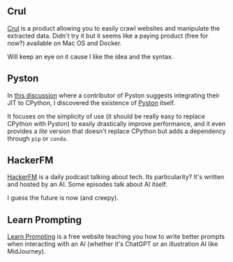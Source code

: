 

<ArticleLayout title={title} description={description} publishedAt={publishedAt}>

## Crul

[Crul](https://www.crul.com/) is a product allowing you to easily crawl websites and manipulate the extracted data. Didn't try it but it seems like a paying product (free for now?) available on Mac OS and Docker.

Will keep an eye on it cause I like the idea and the syntax.

## Pyston

In [this discussion](https://discuss.python.org/t/contributing-the-pyston-jit/24195/8) where a contributor of Pyston suggests integrating their JIT to CPython, I discovered the existence of [Pyston](https://www.pyston.org/) itself.

It focuses on the simplicity of use (it should be really easy to replace CPython with Pyston) to easily drastically improve performance, and it even provides a _lite_ version that doesn't replace CPython but adds a dependency through `pip` or `conda`.

## HackerFM

[HackerFM](https://hacker.fm/) is a daily podcast talking about tech. Its particularity? It's written and hosted by an AI. Some episodes talk about AI itself.

I guess the future is now (and creepy).

## Learn Prompting

[Learn Prompting](https://learnprompting.com/) is a free website teaching you how to write better prompts when interacting with an AI (whether it's ChatGPT or an illustration AI like MidJourney).

</ArticleLayout>
